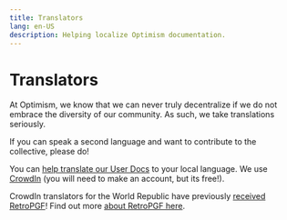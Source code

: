 ```yaml
---
title: Translators
lang: en-US
description: Helping localize Optimism documentation.
---
```


# Translators

At Optimism, we know that we can never truly decentralize if we do not embrace the diversity of our community. As such, we take translations seriously. 

If you can speak a second language and want to contribute to the collective, please do! 

You can [help translate our User Docs](https://crowdin.com/project/optimism-help-center) to your local language. We use [CrowdIn](https://crowdin.com/project/optimism-help-center) (you will need to make an account, but its free!).

CrowdIn translators for the World Republic have previously [received RetroPGF](https://optimism.mirror.xyz/Upn_LtV2-3SviXgX_PE_LyA7YI00jQyoM1yf55ltvvI)! Find out more [about RetroPGF here](/citizens-house/how-retro-funding-works).
